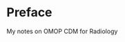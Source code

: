 # Preface {.unnumbered}

::: {.callout-note appearance="default" collapse="false"}
My notes on OMOP CDM for Radiology
:::